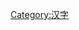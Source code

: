 {{Catnav|頁面分類|人文學科|语言学|文字|汉字}}
{{Commonscat|Chinese radicals}}
{{catmore|部首}}

[[Category:汉字|Category:汉字]]
